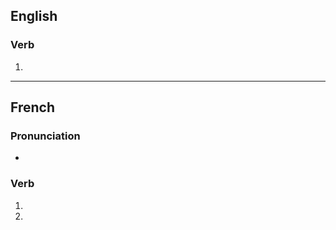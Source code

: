 {{also|aurifiés}}

==English==

===Verb===
{{head|en|verb form}}

# {{en-third-person singular of|aurify}}

{{also|aurifiés}}

----

==French==

===Pronunciation===
* {{homophones|aurifie|aurifient|lang=fr}}

===Verb===
{{fr-verb-form}}

# {{inflection of|aurifier||2|s|pres|ind|lang=fr}}
# {{inflection of|aurifier||2|s|pres|sub|lang=fr}}